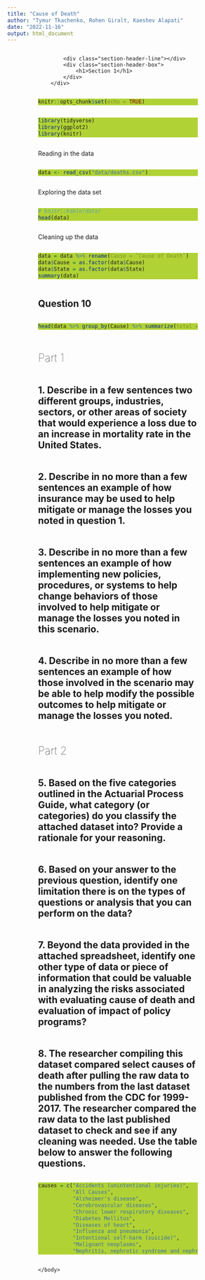 ```yaml
---
title: "Cause of Death"
author: "Tymur Tkachenko, Rohen Giralt, Kaeshev Alapati"
date: "2022-11-16"
output: html_document
---
```

<html>
	<head>
		<style>
			.section-header {
				display: grid;
				margin: auto 5em;
			}
			
			.section-header div {
				background-color: #b1d235;
			}
			
			.section-header h1 {
				font-size: 1.8em;
				font-weight: 100;
			}
			
			.section-header-box {
				display: flex;
				justify-content: center;
				align-content: center;
				flex-direction: column;
				grid-column: 1;
				grid-row: 1;
				padding: .1em;
				font-size: 1em;
				align: center;
				height: 4.75em;
				margin: auto;
				width: 20em;
				text-align: center;
				font-family: "Bree Serif";
				color: white;
			}
			
			.section-header-line {
				padding: 0em;
				width: 100%;
				height: 6px;
				margin: auto;
				grid-column: 1;
				grid-row: 1;
			}
            
            .question {
                
            }
		</style>
		
		<link rel="preconnect" href="https://fonts.googleapis.com">
		<link rel="preconnect" href="https://fonts.gstatic.com" crossorigin>
		<link href="https://fonts.googleapis.com/css2?family=Bree+Serif&display=swap" rel="stylesheet">
		<title>Online HTML Editor</title>
	</head>
	
	<body>
		<div class="section-header">
			<div class="section-header-line"></div>
			<div class="section-header-box">
				<h1>Section 1</h1>
			</div>
		</div>

```r
knitr::opts_chunk$set(echo = TRUE)
```

```r
library(tidyverse)
library(ggplot2)
library(knitr)
```

Reading in the data
```r
data <- read_csv("data/deaths.csv")
```
Exploring the data set
```r
# knitr::kable(data)
head(data)
```
Cleaning up the data
```r
data = data %>% rename(Cause = `Cause of Death`)
data$Cause = as.factor(data$Cause)
data$State = as.factor(data$State)
summary(data)
```
## Question 10
```r
head(data %>% group_by(Cause) %>% summarize(total = sum(Deaths)/22) %>% arrange(desc(total)), n=10)
```

# Part 1

## 1. Describe in a few sentences two different groups, industries, sectors, or other areas of society that would experience a loss due to an increase in mortality rate in the United States.

## 2. Describe in no more than a few sentences an example of how insurance may be used to help mitigate or manage the losses you noted in question 1.

## 3. Describe in no more than a few sentences an example of how implementing new policies, procedures, or systems to help change behaviors of those involved to help mitigate or manage the losses you noted in this scenario.

## 4. Describe in no more than a few sentences an example of how those involved in the scenario may be able to help modify the possible outcomes to help mitigate or manage the losses you noted.

# Part 2

## 5. Based on the five categories outlined in the Actuarial Process Guide, what category (or categories) do you classify the attached dataset into? Provide a rationale for your reasoning.

## 6. Based on your answer to the previous question, identify one limitation there is on the types of questions or analysis that you can perform on the data?

## 7. Beyond the data provided in the attached spreadsheet, identify one other type of data or piece of information that could be valuable in analyzing the risks associated with evaluating cause of death and evaluation of impact of policy programs?

## 8. The researcher compiling this dataset compared select causes of death after pulling the raw data to the numbers from the last dataset published from the CDC for 1999-2017. The researcher compared the raw data to the last published dataset to check and see if any cleaning was needed. Use the table below to answer the following questions.

```r
causes = c("Accidents (unintentional injuries)", 
           "All Causes",
           "Alzheimer's disease",
           "Cerebrovascular diseases",
           "Chronic lower respiratory diseases",
           "Diabetes Mellitus",
           "Diseases of heart",
           "Influenza and pneumonia",
           "Intentional self-harm (suicide)",
           "Malignant neoplasms",
           "Nephritis, nephrotic syndrome and nephrosis")
```

        
	</body>
</html>
